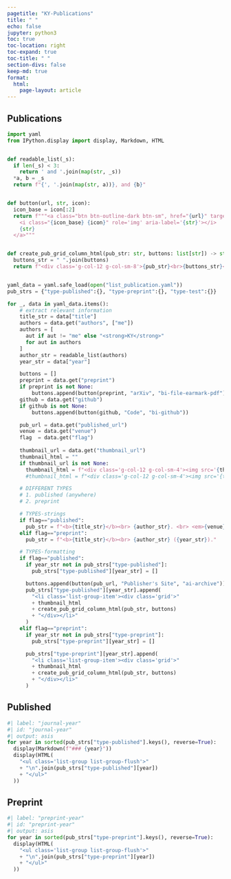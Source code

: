 ```yaml
---
pagetitle: "KY-Publications"
title: " "
echo: false
jupyter: python3
toc: true
toc-location: right
toc-expand: true
toc-title: " "
section-divs: false
keep-md: true
format:
  html:
    page-layout: article
---
```


<!-- # flags -->
<!-- - 'published' : Publication -->
<!-- - 'preprint'  : Preprint -->

:::{.column-page-left}
# Publications 

```python
import yaml
from IPython.display import display, Markdown, HTML


def readable_list(_s):
  if len(_s) < 3:
    return ' and '.join(map(str, _s))
  *a, b = _s
  return f"{', '.join(map(str, a))}, and {b}"


def button(url, str, icon):
  icon_base = icon[:2]
  return f"""<a class="btn btn-outline-dark btn-sm", href="{url}" target="_blank" rel="noopener noreferrer">
    <i class="{icon_base} {icon}" role='img' aria-label='{str}'></i>
    {str}
  </a>"""


def create_pub_grid_column_html(pub_str: str, buttons: list[str]) -> str:
  buttons_str = " ".join(buttons)
  return f"<div class='g-col-12 g-col-sm-8'>{pub_str}<br>{buttons_str}</div>"


yaml_data = yaml.safe_load(open("list_publication.yaml"))
pub_strs = {"type-published":{}, "type-preprint":{}, "type-test":{}}

for _, data in yaml_data.items():
    # extract relevant information
    title_str = data["title"]
    authors = data.get("authors", ["me"])
    authors = [
      aut if aut != "me" else "<strong>KY</strong>"
      for aut in authors
    ]
    author_str = readable_list(authors)
    year_str = data["year"]

    buttons = []
    preprint = data.get("preprint")
    if preprint is not None:
        buttons.append(button(preprint, "arXiv", "bi-file-earmark-pdf"))
    github = data.get("github")
    if github is not None:
        buttons.append(button(github, "Code", "bi-github"))

    pub_url = data.get("published_url")
    venue = data.get("venue")
    flag  = data.get("flag")
    
    thumbnail_url = data.get("thumbnail_url")
    thumbnail_html = ""
    if thumbnail_url is not None:
      thumbnail_html = f"<div class='g-col-12 g-col-sm-4'><img src='{thumbnail_url}' class='img-fluid'></div>"
      #thumbnail_html = f"<div class='g-col-12 g-col-sm-4'><img src='{thumbnail_url}' class='img-fluid'></div>"

    # DIFFERENT TYPES
    # 1. published (anywhere)
    # 2. preprint  

    # TYPES-strings
    if flag=="published":
      pub_str = f"<b>{title_str}</b><br> {author_str}. <br> <em>{venue}</em>."
    elif flag=="preprint":
      pub_str = f"<b>{title_str}</b><br> {author_str} ({year_str})."

    # TYPES-formatting
    if flag=="published":
      if year_str not in pub_strs["type-published"]:
        pub_strs["type-published"][year_str] = []

      buttons.append(button(pub_url, "Publisher's Site", "ai-archive"))
      pub_strs["type-published"][year_str].append(
        "<li class='list-group-item'><div class='grid'>"
        + thumbnail_html
        + create_pub_grid_column_html(pub_str, buttons)
        + "</div></li>"
      )
    elif flag=="preprint":
      if year_str not in pub_strs["type-preprint"]:
        pub_strs["type-preprint"][year_str] = []

      pub_strs["type-preprint"][year_str].append(
        "<li class='list-group-item'><div class='grid'>"
        + thumbnail_html
        + create_pub_grid_column_html(pub_str, buttons)
        + "</div></li>"
      )
```

<!--
## Published 
-->

## Published

```python
#| label: "journal-year"
#| id: "journal-year"
#| output: asis
for year in sorted(pub_strs["type-published"].keys(), reverse=True):
  display(Markdown(f"### {year}"))
  display(HTML(
    "<ul class='list-group list-group-flush'>"
    + "\n".join(pub_strs["type-published"][year])
    + "</ul>"
  ))
```

## Preprint

```python
#| label: "preprint-year"
#| id: "preprint-year"
#| output: asis
for year in sorted(pub_strs["type-preprint"].keys(), reverse=True):
  display(HTML(
    "<ul class='list-group list-group-flush'>"
    + "\n".join(pub_strs["type-preprint"][year])
    + "</ul>"
  ))
```





:::